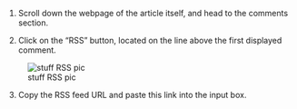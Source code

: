 1.	Scroll down the webpage of the article itself, and head to the comments section. 

2.	Click on the “RSS” button, located on the line above the first displayed comment. 

![stuff RSS pic](RSS_comments.png)

3.	Copy the RSS feed URL and paste this link into the input box.  
